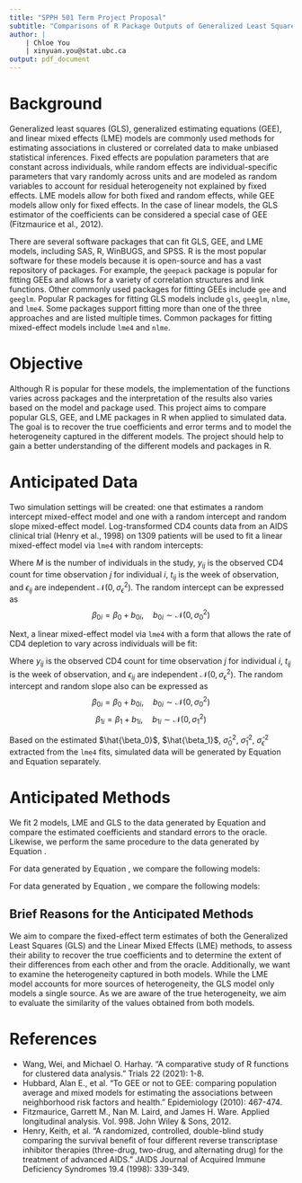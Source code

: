 ```yaml
---
title: "SPPH 501 Term Project Proposal"
subtitle: "Comparisons of R Package Outputs of Generalized Least Squares, Mixed Effect Models, and Generalized Estimating Equation based on Simulations"
author: |
    | Chloe You
    | xinyuan.you@stat.ubc.ca
output: pdf_document
---
```

# Background
Generalized least squares (GLS), generalized estimating equations (GEE), and linear mixed effects (LME) 
models are commonly used methods for estimating associations in clustered or 
correlated data to make unbiased statistical inferences. Fixed effects are population
parameters that are constant across individuals, while random effects are individual-specific 
parameters that vary randomly across units and are modeled as random variables to account for 
residual heterogeneity not explained by fixed effects. LME models allow for both fixed and random 
effects, while GEE models allow only for fixed effects. In the case of linear models, the GLS 
estimator of the coefficients can be considered a special case of GEE (Fitzmaurice et al., 2012).

There are several software packages that can fit GLS, GEE, and LME models, 
including SAS, R, WinBUGS, and SPSS. R is the most popular software for these models because 
it is open-source and has a vast repository of packages. For example, the `geepack` package is 
popular for fitting GEEs and allows for a variety of correlation structures and link functions.
Other commonly used packages for fitting GEEs include `gee` and `geeglm`. Popular R packages for fitting
GLS models include `gls`, `geeglm`, `nlme`, and `lme4`. Some packages support 
fitting more than one of the three approaches and are listed multiple times. 
Common packages for fitting mixed-effect models include `lme4` and `nlme`.

# Objective

Although R is popular for these models, the implementation of the functions 
varies across packages and the interpretation of the results 
also varies based on the model and package used. This project aims 
to compare popular GLS, GEE, and LME packages in R when applied to simulated data. 
The goal is to recover the true coefficients and error terms and to model the
heterogeneity captured in the different models. The project should help to gain a 
better understanding of the different models and packages in R.

# Anticipated Data

Two simulation settings will be created: one that estimates a random intercept 
mixed-effect model and one with a random intercept and random slope mixed-effect model. 
Log-transformed CD4 counts data from an AIDS clinical trial (Henry et al., 1998) on 1309 patients 
will be used to fit a linear mixed-effect model via `lme4` with random intercepts:

\begin{equation}\label{eq:1}
y_{ij} = \beta_{0i} + \beta_{1} t_{ij} +\epsilon_{ij}, \quad i = 1,\dots, M, \quad j=1, \dots, n_i
\end{equation}
Where $M$ is the number of individuals in the study, $y_{ij}$ is the observed CD4 count for time observation 
$j$ for individual $i$, $t_{ij}$ is the week of observation, and 
$\epsilon_{ij}$ are independent $\mathcal{N}(0,\sigma_{\epsilon}^2)$. 
The random intercept can be expressed as 
$$
\beta_{0i} = \beta_0 + b_{0i}, \quad b_{0i} \sim \mathcal{N}(0,\sigma_{0}^2)
$$

Next, a linear mixed-effect model via `lme4` with a form that allows 
the rate of CD4 depletion to vary across individuals will be fit:

\begin{equation}\label{eq:2}
y_{ij} = \beta_{0i} + \beta_{1i} t_{ij} +\epsilon_{ij}, \quad i = 1,\dots, M, \quad j=1, \dots, n_i
\end{equation}
Where $y_{ij}$ is the observed CD4 count for time observation $j$ for individual $i$, $t_{ij}$ is the week of observation, and 
$\epsilon_{ij}$ are independent $\mathcal{N}(0,\sigma_{\epsilon}^2)$. 
The random intercept and random slope also can be expressed as 
$$
\beta_{0i} = \beta_0 + b_{0i}, \quad b_{0i} \sim \mathcal{N}(0,\sigma_{0}^2)
$$
$$
\beta_{1i} = \beta_1 + b_{1i}, \quad b_{1i} \sim \mathcal{N}(0,\sigma_{1}^2)
$$

Based on the estimated $\hat{\beta_0}$, $\hat{\beta_1}$, $\hat{\sigma}_{0}^2$, $\hat{\sigma}_{1}^2$, $\hat{\sigma}_{\epsilon}^2$ extracted from the `lme4` fits, 
simulated data will be generated by Equation \ref{eq:1} and Equation \ref{eq:2} separately. 

# Anticipated Methods

We fit 2 models, LME and GLS to the data generated by Equation \ref{eq:1} and compare the estimated coefficients and standard errors to 
the oracle. Likewise, we perform the same procedure to the data generated by Equation \ref{eq:2}. 

For data generated by Equation \ref{eq:1}, we compare the following models:

\begin{enumerate}
    \item Random intercept mixed-effect model
    $$
    y_{ij} = \beta_{0i} + \beta_{1} t_{ij} +\epsilon_{ij}, \quad \beta_{0i} = \beta_0 + b_{0i}, 
    \quad b_{0i} \sim \mathcal{N}(0,\sigma_{0}^2), \quad \epsilon_{ij} \sim \mathcal{N}(0,\sigma_{\epsilon}^2)
    $$ 
    We will fit it using the `lme4` and `nlme` package in R. 
    \item GLS 
    $$
    y_{ij} = \beta_{0} + \beta_{1} t_{ij} +\epsilon_{ij}
    $$ 
    We will fit it using `gls`, `geeglm`, `nlme`, `lme4` in R. 
\end{enumerate}

For data generated by Equation \ref{eq:2}, we compare the following models:

\begin{enumerate}
    \item Random intercepts and random slopes for $t_{ij}$
    $$
    y_{ij} = \beta_{0i} + \beta_{1i} t_{ij} +\epsilon_{ij}
    $$
    We will fit it using the `lme4` and `nlme` package in R. 
    \item GLS 
    $$
    y_{ij} = \beta_{0} + \beta_{1} t_{ij} +\epsilon_{ij}
    $$ 
    We will fit it using `gls`, `geeglm`, `nlme`, `lme4` in R. 
\end{enumerate}

## Brief Reasons for the Anticipated Methods

We aim to compare the fixed-effect term estimates of both the Generalized Least Squares (GLS) 
and the Linear Mixed Effects (LME) methods, to assess their ability to recover the true coefficients 
and to determine the extent of their differences from each other and from the oracle. 
Additionally, we want to examine the heterogeneity captured in both models. 
While the LME model accounts for more sources of heterogeneity, the GLS model only models a single source.
As we are aware of the true heterogeneity, we aim to evaluate the similarity of the values obtained from both models.

# References

* Wang, Wei, and Michael O. Harhay. "A comparative study of R functions for clustered data analysis." Trials 22 (2021): 1-8.
* Hubbard, Alan E., et al. "To GEE or not to GEE: comparing population average and mixed models for estimating the associations between neighborhood risk factors and health." Epidemiology (2010): 467-474.
* Fitzmaurice, Garrett M., Nan M. Laird, and James H. Ware. Applied longitudinal analysis. Vol. 998. John Wiley & Sons, 2012.
* Henry, Keith, et al. "A randomized, controlled, double-blind study comparing the survival benefit of four different reverse transcriptase inhibitor therapies (three-drug, two-drug, and alternating drug) for the treatment of advanced AIDS." JAIDS Journal of Acquired Immune Deficiency Syndromes 19.4 (1998): 339-349.
